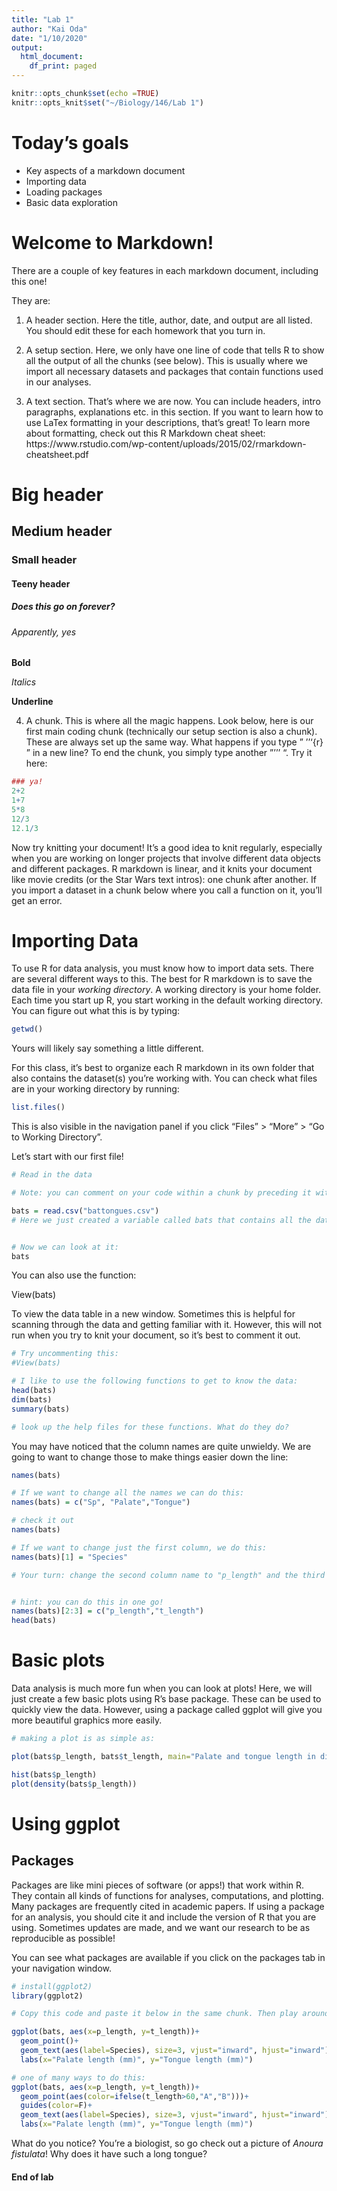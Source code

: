 ```yaml
---
title: "Lab 1"
author: "Kai Oda"
date: "1/10/2020"
output:
  html_document:
    df_print: paged
---
```


```r
knitr::opts_chunk$set(echo =TRUE)
knitr::opts_knit$set("~/Biology/146/Lab 1")
```

# Today's goals

* Key aspects of a markdown document
* Importing data
* Loading packages
* Basic data exploration

# Welcome to Markdown!

There are a couple of key features in each markdown document, including this one!

They are:

1. A header section. Here the title, author, date, and output are all listed. You should edit these for each homework that you turn in.

2. A setup section. Here, we only have one line of code that tells R to show all the output of all the chunks (see below). This is usually where we import all necessary datasets and packages that contain functions used in our analyses.

3. A text section. That's where we are now. You can include headers, intro paragraphs, explanations etc. in this section. If you want to learn how to use LaTex formatting in your descriptions, that's great! To learn more about formatting, check out this R Markdown cheat sheet: https://www.rstudio.com/wp-content/uploads/2015/02/rmarkdown-cheatsheet.pdf 

# Big header
## Medium header
### Small header
#### Teeny header
##### Does this go on forever?
###### Apparently, yes

**Bold**

*Italics*

__Underline__


4. A chunk. This is where all the magic happens. Look below, here is our first main coding chunk (technically our setup section is also a chunk). These are always set up the same way. What happens if you type " '''{r} " in a new line? To end the chunk, you simply type another " ''' ". Try it here:

```r
### ya!
2+2
1+7
5*8
12/3
12.1/3
```


Now try knitting your document!
It's a good idea to knit regularly, especially when you are working on longer projects that involve different data objects and different packages.
R markdown is linear, and it knits your document like movie credits (or the Star Wars text intros): one chunk after another. If you import a dataset in a chunk below where you call a function on it, you'll get an error.

# Importing Data

To use R for data analysis, you must know how to import data sets. There are several different ways to this. The best for R markdown is to save the data file in your *working directory*. A working directory is your home folder. Each time you start up R, you start working in the default working directory. You can figure out what this is by typing:

```r

getwd()

```

Yours will likely say something a little different. 

For this class, it's best to organize each R markdown in its own folder that also contains the dataset(s) you're working with. You can check what files are in your working directory by running:

```r
list.files()

```

This is also visible in the navigation panel if you click "Files" > "More" > "Go to Working Directory".

Let's start with our first file!

```r
# Read in the data

# Note: you can comment on your code within a chunk by preceding it with a "#"

bats = read.csv("battongues.csv")
# Here we just created a variable called bats that contains all the data. 


# Now we can look at it:
bats

```

You can also use the function:

View(bats)

To view the data table in a new window. Sometimes this is helpful for scanning through the data and getting familiar with it. However, this will not run when you try to knit your document, so it's best to comment it out.

```r
# Try uncommenting this:
#View(bats)

# I like to use the following functions to get to know the data:
head(bats)
dim(bats)
summary(bats)

# look up the help files for these functions. What do they do?

```

You may have noticed that the column names are quite unwieldy. We are going to want to change those to make things easier down the line:

```r
names(bats)

# If we want to change all the names we can do this:
names(bats) = c("Sp", "Palate","Tongue")

# check it out
names(bats)

# If we want to change just the first column, we do this:
names(bats)[1] = "Species"

# Your turn: change the second column name to "p_length" and the third column name to "t_length"


# hint: you can do this in one go!
names(bats)[2:3] = c("p_length","t_length")
head(bats)

```

# Basic plots

Data analysis is much more fun when you can look at plots! Here, we will just create a few basic plots using R's base package. These can be used to quickly view the data. However, using a package called ggplot will give you more beautiful graphics more easily.

```r
# making a plot is as simple as:

plot(bats$p_length, bats$t_length, main="Palate and tongue length in different bat species")

hist(bats$p_length)
plot(density(bats$p_length))


```

# Using ggplot

## Packages

Packages are like mini pieces of software (or apps!) that work within R. They contain all kinds of functions for analyses, computations, and plotting. Many packages are frequently cited in academic papers. If using a package for an analysis, you should cite it and include the version of R that you are using. Sometimes updates are made, and we want our research to be as reproducible as possible!

You can see what packages are available if you click on the packages tab in your navigation window.

```r
# install(ggplot2)
library(ggplot2)

# Copy this code and paste it below in the same chunk. Then play around with the parameters. Can you figure out how to change the color of only one point?

ggplot(bats, aes(x=p_length, y=t_length))+
  geom_point()+
  geom_text(aes(label=Species), size=3, vjust="inward", hjust="inward")+
  labs(x="Palate length (mm)", y="Tongue length (mm)")

# one of many ways to do this:
ggplot(bats, aes(x=p_length, y=t_length))+
  geom_point(aes(color=ifelse(t_length>60,"A","B")))+
  guides(color=F)+
  geom_text(aes(label=Species), size=3, vjust="inward", hjust="inward")+
  labs(x="Palate length (mm)", y="Tongue length (mm)")

```

What do you notice? 
You're a biologist, so go check out a picture of *Anoura fistulata*! Why does it have such a long tongue?


#### End of lab ####
